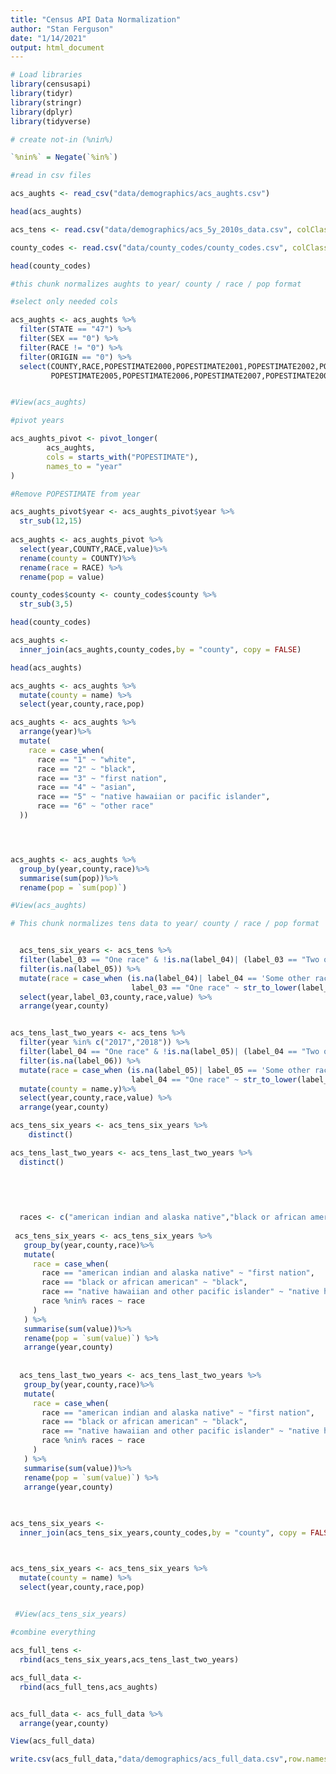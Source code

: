 ```yaml
---
title: "Census API Data Normalization"
author: "Stan Ferguson"
date: "1/14/2021"
output: html_document
---
```



```r
# Load libraries
library(censusapi)
library(tidyr)
library(stringr)
library(dplyr)
library(tidyverse)

# create not-in (%nin%)

`%nin%` = Negate(`%in%`)
```


```r
#read in csv files

acs_aughts <- read_csv("data/demographics/acs_aughts.csv")

head(acs_aughts)

acs_tens <- read.csv("data/demographics/acs_5y_2010s_data.csv", colClasses = c(county = "character",year = "character"))

county_codes <- read.csv("data/county_codes/county_codes.csv", colClasses = c(county = "character"))

head(county_codes)
```




```r
#this chunk normalizes aughts to year/ county / race / pop format

#select only needed cols

acs_aughts <- acs_aughts %>%
  filter(STATE == "47") %>%
  filter(SEX == "0") %>%
  filter(RACE != "0") %>%
  filter(ORIGIN == "0") %>%
  select(COUNTY,RACE,POPESTIMATE2000,POPESTIMATE2001,POPESTIMATE2002,POPESTIMATE2003,POPESTIMATE2004,
         POPESTIMATE2005,POPESTIMATE2006,POPESTIMATE2007,POPESTIMATE2008,POPESTIMATE2009,POPESTIMATE2010)


#View(acs_aughts)

#pivot years

acs_aughts_pivot <- pivot_longer(
        acs_aughts,
        cols = starts_with("POPESTIMATE"),
        names_to = "year"
)

#Remove POPESTIMATE from year

acs_aughts_pivot$year <- acs_aughts_pivot$year %>%
  str_sub(12,15)
  
acs_aughts <- acs_aughts_pivot %>%
  select(year,COUNTY,RACE,value)%>%
  rename(county = COUNTY)%>%
  rename(race = RACE) %>%
  rename(pop = value)

county_codes$county <- county_codes$county %>%
  str_sub(3,5)

head(county_codes)

acs_aughts <- 
  inner_join(acs_aughts,county_codes,by = "county", copy = FALSE)

head(acs_aughts)

acs_aughts <- acs_aughts %>%
  mutate(county = name) %>%
  select(year,county,race,pop)

acs_aughts <- acs_aughts %>%
  arrange(year)%>%
  mutate(
    race = case_when(
      race == "1" ~ "white",
      race == "2" ~ "black",
      race == "3" ~ "first nation",
      race == "4" ~ "asian",
      race == "5" ~ "native hawaiian or pacific islander",
      race == "6" ~ "other race"
  ))




acs_aughts <- acs_aughts %>%
  group_by(year,county,race)%>%
  summarise(sum(pop))%>%
  rename(pop = `sum(pop)`)

#View(acs_aughts)

```


```r
# This chunk normalizes tens data to year/ county / race / pop format


  acs_tens_six_years <- acs_tens %>%
  filter(label_03 == "One race" & !is.na(label_04)| (label_03 == "Two or more races" & is.na(label_04)))%>%
  filter(is.na(label_05)) %>%
  mutate(race = case_when (is.na(label_04)| label_04 == 'Some other race' ~ "other race",
                           label_03 == "One race" ~ str_to_lower(label_04)))%>%
  select(year,label_03,county,race,value) %>%
  arrange(year,county)


acs_tens_last_two_years <- acs_tens %>%
  filter(year %in% c("2017","2018")) %>%
  filter(label_04 == "One race" & !is.na(label_05)| (label_04 == "Two or more races" & is.na(label_05)))%>%
  filter(is.na(label_06)) %>%
  mutate(race = case_when (is.na(label_05)| label_05 == 'Some other race' ~ "other race",
                           label_04 == "One race" ~ str_to_lower(label_05)))%>%
  mutate(county = name.y)%>%
  select(year,county,race,value) %>%
  arrange(year,county)

acs_tens_six_years <- acs_tens_six_years %>% 
    distinct()

acs_tens_last_two_years <- acs_tens_last_two_years %>%
  distinct()
  
  
  
  

  races <- c("american indian and alaska native","black or african american","native hawaiian and other pacific islander")
    
 acs_tens_six_years <- acs_tens_six_years %>%
   group_by(year,county,race)%>%
   mutate(
     race = case_when(
       race == "american indian and alaska native" ~ "first nation",
       race == "black or african american" ~ "black",
       race == "native hawaiian and other pacific islander" ~ "native hawaiian or pacific islander",
       race %nin% races ~ race
     )
   ) %>%
   summarise(sum(value))%>%
   rename(pop = `sum(value)`) %>%
   arrange(year,county)
 
 
  acs_tens_last_two_years <- acs_tens_last_two_years %>%
   group_by(year,county,race)%>%
   mutate(
     race = case_when(
       race == "american indian and alaska native" ~ "first nation",
       race == "black or african american" ~ "black",
       race == "native hawaiian and other pacific islander" ~ "native hawaiian or pacific islander",
       race %nin% races ~ race
     )
   ) %>%
   summarise(sum(value))%>%
   rename(pop = `sum(value)`) %>%
   arrange(year,county)
  
 
```


```r

acs_tens_six_years <- 
  inner_join(acs_tens_six_years,county_codes,by = "county", copy = FALSE)



acs_tens_six_years <- acs_tens_six_years %>%
  mutate(county = name) %>%
  select(year,county,race,pop)

 
 #View(acs_tens_six_years)
```


```r

#combine everything

acs_full_tens <- 
  rbind(acs_tens_six_years,acs_tens_last_two_years)

acs_full_data <-
  rbind(acs_full_tens,acs_aughts)


acs_full_data <- acs_full_data %>%
  arrange(year,county)

View(acs_full_data)

write.csv(acs_full_data,"data/demographics/acs_full_data.csv",row.names = FALSE)

```

```r



```

